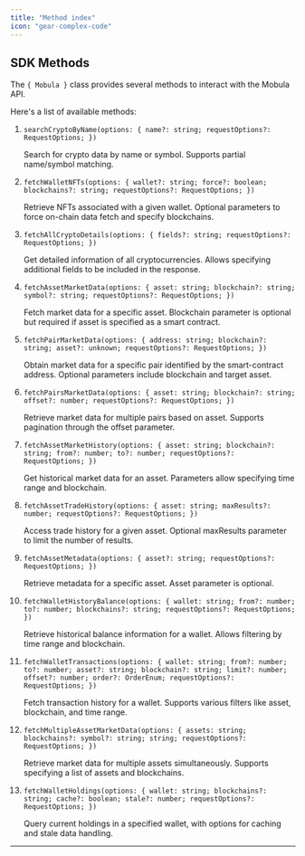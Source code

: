 ```yaml
---
title: "Method index"
icon: "gear-complex-code"
---
```


## SDK Methods

The `{ Mobula }` class provides several methods to interact with the Mobula API.

Here's a list of available methods:

1. `searchCryptoByName(options: { name?: string; requestOptions?: RequestOptions; })`

   <Info>
     Search for crypto data by name or symbol. Supports partial name/symbol
     matching.
   </Info>

2. `fetchWalletNFTs(options: { wallet?: string; force?: boolean; blockchains?: string; requestOptions?: RequestOptions; })`

   <Info>
     Retrieve NFTs associated with a given wallet. Optional parameters to force
     on-chain data fetch and specify blockchains.
   </Info>

3. `fetchAllCryptoDetails(options: { fields?: string; requestOptions?: RequestOptions; })`

   <Info>
     Get detailed information of all cryptocurrencies. Allows specifying
     additional fields to be included in the response.
   </Info>

4. `fetchAssetMarketData(options: { asset: string; blockchain?: string; symbol?: string; requestOptions?: RequestOptions; })`

   <Info>
     Fetch market data for a specific asset. Blockchain parameter is optional
     but required if asset is specified as a smart contract.
   </Info>

5. `fetchPairMarketData(options: { address: string; blockchain?: string; asset?: unknown; requestOptions?: RequestOptions; })`

   <Info>
     Obtain market data for a specific pair identified by the smart-contract
     address. Optional parameters include blockchain and target asset.
   </Info>

6. `fetchPairsMarketData(options: { asset: string; blockchain?: string; offset?: number; requestOptions?: RequestOptions; })`

   <Info>
     Retrieve market data for multiple pairs based on asset. Supports pagination
     through the offset parameter.
   </Info>

7. `fetchAssetMarketHistory(options: { asset: string; blockchain?: string; from?: number; to?: number; requestOptions?: RequestOptions; })`

   <Info>
     Get historical market data for an asset. Parameters allow specifying time
     range and blockchain.
   </Info>

8. `fetchAssetTradeHistory(options: { asset: string; maxResults?: number; requestOptions?: RequestOptions; })`

   <Info>
     Access trade history for a given asset. Optional maxResults parameter to
     limit the number of results.
   </Info>

9. `fetchAssetMetadata(options: { asset?: string; requestOptions?: RequestOptions; })`

   <Info>
     Retrieve metadata for a specific asset. Asset parameter is optional.
   </Info>

10. `fetchWalletHistoryBalance(options: { wallet: string; from?: number; to?: number; blockchains?: string; requestOptions?: RequestOptions; })`

    <Info>
      Retrieve historical balance information for a wallet. Allows filtering by
      time range and blockchain.
    </Info>

11. `fetchWalletTransactions(options: { wallet: string; from?: number; to?: number; asset?: string; blockchain?: string; limit?: number; offset?: number; order?: OrderEnum; requestOptions?: RequestOptions; })`

    <Info>
      Fetch transaction history for a wallet. Supports various filters like
      asset, blockchain, and time range.
    </Info>

12. `fetchMultipleAssetMarketData(options: { assets: string; blockchains?: symbol?: string; string; requestOptions?: RequestOptions; })`

    <Info>
      Retrieve market data for multiple assets simultaneously. Supports
      specifying a list of assets and blockchains.
    </Info>

13. `fetchWalletHoldings(options: { wallet: string; blockchains?: string; cache?: boolean; stale?: number; requestOptions?: RequestOptions; })`

    <Info>
      Query current holdings in a specified wallet, with options for caching and
      stale data handling.
    </Info>

---
